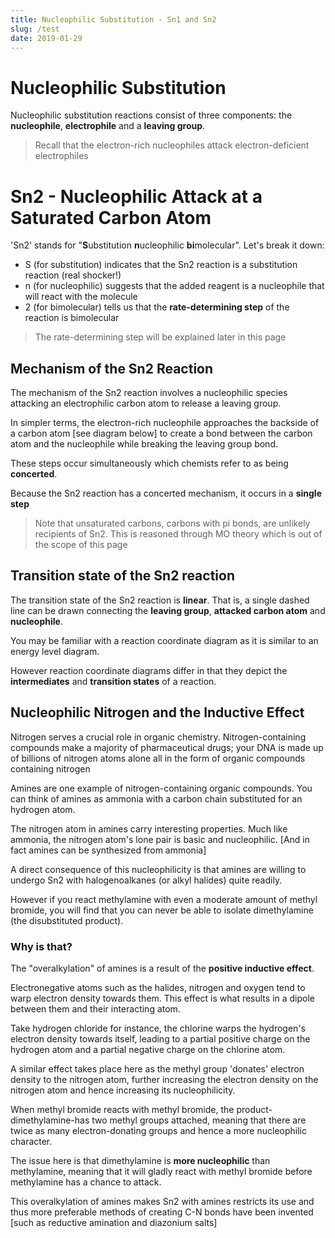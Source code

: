 ```yaml
---
title: Nucleophilic Substitution - Sn1 and Sn2
slug: /test
date: 2019-01-29
---
```


# Nucleophilic Substitution

Nucleophilic substitution reactions consist of three components: the **nucleophile**, **electrophile** and a **leaving group**.

> Recall that the electron-rich nucleophiles attack electron-deficient electrophiles

# Sn2 - Nucleophilic Attack at a Saturated Carbon Atom

'Sn2' stands for "**S**ubstitution **n**ucleophilic **bi**molecular". Let's break it down:

- S (for substitution) indicates that the Sn2 reaction is a substitution reaction (real shocker!)
- n (for nucleophilic) suggests that the added reagent is a nucleophile that will react with the molecule
- 2 (for bimolecular) tells us that the __rate-determining step__ of the reaction is bimolecular

> The rate-determining step will be explained later in this page

## Mechanism of the Sn2 Reaction

The mechanism of the Sn2 reaction involves a nucleophilic species attacking an electrophilic carbon atom to release a leaving group.

In simpler terms, the electron-rich nucleophile approaches the backside of a carbon atom [see diagram below] to create a bond between the carbon atom and the nucleophile while breaking the leaving group bond.

These steps occur simultaneously which chemists refer to as being **concerted**.

Because the Sn2 reaction has a concerted mechanism, it occurs in a **single step**

> Note that unsaturated carbons, carbons with pi bonds, are unlikely recipients of Sn2. This is reasoned through MO theory which is out of the scope of this page

## Transition state of the Sn2 reaction

The transition state of the Sn2 reaction is **linear**. That is, a single dashed line can be drawn connecting the __leaving group__, __attacked carbon atom__ and __nucleophile__.

You may be familiar with a reaction coordinate diagram as it is similar to an energy level diagram.

However reaction coordinate diagrams differ in that they depict the **intermediates** and **transition states** of a reaction.

## Nucleophilic Nitrogen and the Inductive Effect

Nitrogen serves a crucial role in organic chemistry. Nitrogen-containing compounds make a majority of pharmaceutical drugs; your DNA is made up of billions of nitrogen atoms alone all in the form of organic compounds containing nitrogen

Amines are one example of nitrogen-containing organic compounds. You can think of amines as ammonia with a carbon chain substituted for an hydrogen atom.

The nitrogen atom in amines carry interesting properties. Much like ammonia, the nitrogen atom's lone pair is basic and nucleophilic. [And in fact amines can be synthesized from ammonia]

A direct consequence of this nucleophilicity is that amines are willing to undergo Sn2 with halogenoalkanes (or alkyl halides) quite readily.

However if you react methylamine with even a moderate amount of methyl bromide, you will find that you can never be able to isolate dimethylamine (the disubstituted product).

### Why is that?

The "overalkylation" of amines is a result of the __positive inductive effect__.

Electronegative atoms such as the halides, nitrogen and oxygen tend to warp electron density towards them. This effect is what results in a dipole between them and their interacting atom.

Take hydrogen chloride for instance, the chlorine warps the hydrogen's electron density towards itself, leading to a partial positive charge on the hydrogen atom and a partial negative charge on the chlorine atom.

A similar effect takes place here as the methyl group 'donates' electron density to the nitrogen atom, further increasing the electron density on the nitrogen atom and hence increasing its nucleophilicity.

When methyl bromide reacts with methyl bromide, the product-dimethylamine-has two methyl groups attached, meaning that there are twice as many electron-donating groups and hence a more nucleophilic character.

The issue here is that dimethylamine is **more nucleophilic** than methylamine, meaning that it will gladly react with methyl bromide before methylamine has a chance to attack.

This overalkylation of amines makes Sn2 with amines restricts its use and thus more preferable methods of creating C-N bonds have been invented [such as reductive amination and diazonium salts] 
